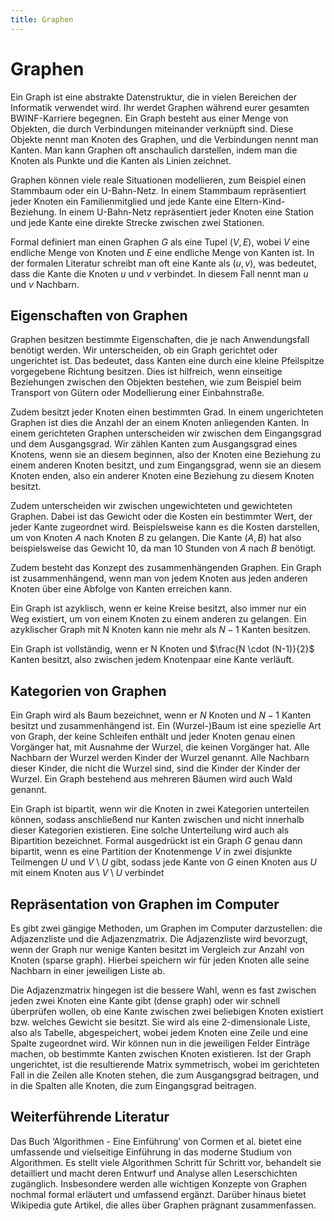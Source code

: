 ```yaml
---
title: Graphen
---
```



# Graphen
Ein Graph ist eine abstrakte Datenstruktur, die in vielen Bereichen der Informatik verwendet wird. Ihr werdet Graphen während eurer gesamten BWINF-Karriere begegnen. Ein Graph besteht aus einer Menge von Objekten, die durch Verbindungen miteinander verknüpft sind. Diese Objekte nennt man Knoten des Graphen, und die Verbindungen nennt man Kanten. Man kann Graphen oft anschaulich darstellen, indem man die Knoten als Punkte und die Kanten als Linien zeichnet.

Graphen können viele reale Situationen modellieren, zum Beispiel einen Stammbaum oder ein U-Bahn-Netz. In einem Stammbaum repräsentiert jeder Knoten ein Familienmitglied und jede Kante eine Eltern-Kind-Beziehung. In einem U-Bahn-Netz repräsentiert jeder Knoten eine Station und jede Kante eine direkte Strecke zwischen zwei Stationen.

<!--Ein Beispiel mit Bild wäre nett-->

Formal definiert man einen Graphen $G$ als eine Tupel $(V,E)$, wobei $V$ eine endliche Menge von Knoten und $E$ eine endliche Menge von Kanten ist. In der formalen Literatur schreibt man oft eine Kante als $(u,v)$, was bedeutet, dass die Kante die Knoten $u$ und $v$ verbindet. In diesem Fall nennt man $u$ und $v$ Nachbarn.

## Eigenschaften von Graphen
Graphen besitzen bestimmte Eigenschaften, die je nach Anwendungsfall benötigt werden. Wir unterscheiden, ob ein Graph gerichtet oder ungerichtet ist. Das bedeutet, dass Kanten eine durch eine kleine Pfeilspitze vorgegebene Richtung besitzen. Dies ist hilfreich, wenn einseitige Beziehungen zwischen den Objekten bestehen, wie zum Beispiel beim Transport von Gütern oder Modellierung einer Einbahnstraße.

Zudem besitzt jeder Knoten einen bestimmten Grad. In einem ungerichteten Graphen ist dies die Anzahl der an einem Knoten anliegenden Kanten. In einem gerichteten Graphen unterscheiden wir zwischen dem Eingangsgrad und dem Ausgangsgrad. Wir zählen Kanten zum Ausgangsgrad eines Knotens, wenn sie an diesem beginnen, also der Knoten eine Beziehung zu einem anderen Knoten besitzt, und zum Eingangsgrad, wenn sie an diesem Knoten enden, also ein anderer Knoten eine Beziehung zu diesem Knoten besitzt.

Zudem unterscheiden wir zwischen ungewichteten und gewichteten Graphen. Dabei ist das Gewicht oder die Kosten ein bestimmter Wert, der jeder Kante zugeordnet wird. Beispielsweise kann es die Kosten darstellen, um von Knoten $A$ nach Knoten $B$ zu gelangen. Die Kante $(A,B)$ hat also beispielsweise das Gewicht 10, da man 10 Stunden von $A$ nach $B$ benötigt.

Zudem besteht das Konzept des zusammenhängenden Graphen. Ein Graph ist zusammenhängend, wenn man von jedem Knoten aus jeden anderen Knoten über eine Abfolge von Kanten erreichen kann.

Ein Graph ist azyklisch, wenn er keine Kreise besitzt, also immer nur ein Weg existiert, um von einem Knoten zu einem anderen zu gelangen. Ein azyklischer Graph mit N Knoten kann nie mehr als $N-1$ Kanten besitzen.

Ein Graph ist vollständig, wenn er N Knoten und $\frac{N \cdot (N-1)}{2}$ Kanten besitzt, also zwischen jedem Knotenpaar eine Kante verläuft.


## Kategorien von Graphen 
Ein Graph wird als Baum bezeichnet, wenn er $N$ Knoten und $N-1$ Kanten besitzt und zusammenhängend ist. Ein (Wurzel-)Baum ist eine spezielle Art von Graph, der keine Schleifen enthält und jeder Knoten genau einen Vorgänger hat, mit Ausnahme der Wurzel, die keinen Vorgänger hat. Alle Nachbarn der Wurzel werden Kinder der Wurzel genannt. Alle Nachbarn dieser Kinder, die nicht die Wurzel sind, sind die Kinder der Kinder der Wurzel. Ein Graph bestehend aus mehreren Bäumen wird auch Wald genannt.

Ein Graph ist bipartit, wenn wir die Knoten in zwei Kategorien unterteilen können, sodass anschließend nur Kanten zwischen und nicht innerhalb dieser Kategorien existieren. Eine solche Unterteilung wird auch als Bipartition bezeichnet. Formal ausgedrückt ist ein Graph $G$ genau dann bipartit, wenn es eine Partition der Knotenmenge $V$ in zwei disjunkte Teilmengen $U$ und $V \setminus U$ gibt, sodass jede Kante von $G$ einen Knoten aus $U$ mit einem Knoten aus $V \setminus U$ verbindet

## Repräsentation von Graphen im Computer
Es gibt zwei gängige Methoden, um Graphen im Computer darzustellen: die Adjazenzliste und die Adjazenzmatrix. Die Adjazenzliste wird bevorzugt, wenn der Graph nur wenige Kanten besitzt im Vergleich zur Anzahl von Knoten (sparse graph). Hierbei speichern wir für jeden Knoten alle seine Nachbarn in einer jeweiligen Liste ab.

<!--TODO: Bsp wäre gut-->

Die Adjazenzmatrix hingegen ist die bessere Wahl, wenn es fast zwischen jeden zwei Knoten eine Kante gibt (dense graph) oder wir schnell überprüfen wollen, ob eine Kante zwischen zwei beliebigen Knoten existiert bzw. welches Gewicht sie besitzt. Sie wird als eine 2-dimensionale Liste, also als Tabelle, abgespeichert, wobei jedem Knoten eine Zeile und eine Spalte zugeordnet wird. Wir können nun in die jeweiligen Felder Einträge machen, ob bestimmte Kanten zwischen Knoten existieren. Ist der Graph ungerichtet, ist die resultierende Matrix symmetrisch, wobei im gerichteten Fall in die Zeilen alle Knoten stehen, die zum Ausgangsgrad beitragen, und in die Spalten alle Knoten, die zum Eingangsgrad beitragen.

<!--TODO: besser erklären-->

## Weiterführende Literatur

Das Buch ‘Algorithmen - Eine Einführung’ von Cormen et al. bietet eine umfassende und vielseitige Einführung in das moderne Studium von Algorithmen. Es stellt viele Algorithmen Schritt für Schritt vor, behandelt sie detailliert und macht deren Entwurf und Analyse allen Leserschichten zugänglich. Insbesondere werden alle wichtigen Konzepte von Graphen nochmal formal erläutert und umfassend ergänzt. Darüber hinaus bietet Wikipedia gute Artikel, die alles über Graphen prägnant zusammenfassen.